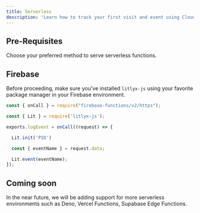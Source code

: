 ```yaml
---
title: Serverless
description: 'Learn how to track your first visit and event using Cloud Functions, Lambda Functions, or Edge Functions.'
---
```


## Pre-Requisites
Choose your preferred method to serve serverless functions.

## Firebase

Before proceeding, make sure you've installed `litlyx-js` using your favorite package manager in your Firebase environment.

```javascript javascript
const { onCall } = require("firebase-functions/v2/https");

const { Lit } = require('litlyx-js');

exports.logEvent = onCall((request) => {

  Lit.init('PID')

  const { eventName } = request.data;

  Lit.event(eventName);
});
```

## Coming soon

In the near future, we will be adding support for more serverless environments such as Deno, Vercel Functions, Supabase Edge Functions.